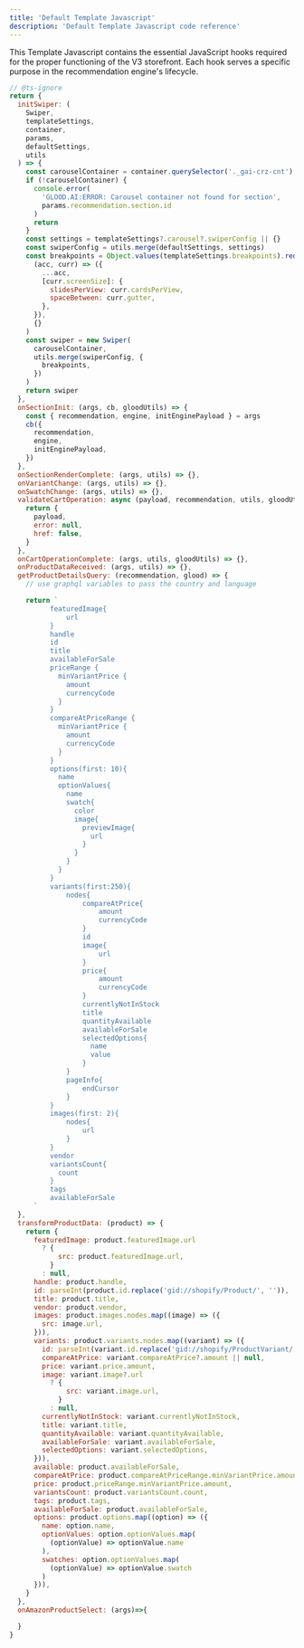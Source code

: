 ```yaml
---
title: 'Default Template Javascript'
description: 'Default Template Javascript code reference'
---
```

This Template Javascript contains the essential JavaScript hooks required for the proper functioning of the V3 storefront. Each hook serves a specific purpose in the recommendation engine's lifecycle.

```js
// @ts-ignore
return {
  initSwiper: (
    Swiper,
    templateSettings,
    container,
    params,
    defaultSettings,
    utils
  ) => {
    const carouselContainer = container.querySelector('._gai-crz-cnt')
    if (!carouselContainer) {
      console.error(
        'GLOOD.AI:ERROR: Carousel container not found for section',
        params.recommendation.section.id
      )
      return
    }
    const settings = templateSettings?.carousel?.swiperConfig || {}
    const swiperConfig = utils.merge(defaultSettings, settings)
    const breakpoints = Object.values(templateSettings.breakpoints).reduce(
      (acc, curr) => ({
        ...acc,
        [curr.screenSize]: {
          slidesPerView: curr.cardsPerView,
          spaceBetween: curr.gutter,
        },
      }),
      {}
    )
    const swiper = new Swiper(
      carouselContainer,
      utils.merge(swiperConfig, {
        breakpoints,
      })
    )
    return swiper
  },
  onSectionInit: (args, cb, gloodUtils) => {
    const { recommendation, engine, initEnginePayload } = args
    cb({
      recommendation,
      engine,
      initEnginePayload,
    })
  },
  onSectionRenderComplete: (args, utils) => {},
  onVariantChange: (args, utils) => {},
  onSwatchChange: (args, utils) => {},
  validateCartOperation: async (payload, recommendation, utils, gloodUtils) => {
    return {
      payload,
      error: null,
      href: false,
    }
  },
  onCartOperationComplete: (args, utils, gloodUtils) => {},
  onProductDataReceived: (args, utils) => {},
  getProductDetailsQuery: (recommendation, glood) => {
    // use graphql variables to pass the country and language

    return `
          featuredImage{
              url
          }
          handle
          id
          title
          availableForSale
          priceRange {
            minVariantPrice {
              amount
              currencyCode
            }
          }
          compareAtPriceRange {
            minVariantPrice {
              amount
              currencyCode
            }
          }
          options(first: 10){
            name
            optionValues{
              name
              swatch{
                color
                image{
                  previewImage{
                    url
                  }
                }
              }
            }
          }
          variants(first:250){
              nodes{
                  compareAtPrice{
                      amount
                      currencyCode
                  }
                  id
                  image{
                      url
                  }
                  price{
                      amount
                      currencyCode
                  }
                  currentlyNotInStock
                  title
                  quantityAvailable
                  availableForSale
                  selectedOptions{
                    name
                    value
                  }
              }
              pageInfo{
                  endCursor
              }
          }
          images(first: 2){
              nodes{
                  url
              }
          }
          vendor
          variantsCount{
            count
          }
          tags
          availableForSale
      `
  },
  transformProductData: (product) => {
    return {
      featuredImage: product.featuredImage.url
        ? {
            src: product.featuredImage.url,
          }
        : null,
      handle: product.handle,
      id: parseInt(product.id.replace('gid://shopify/Product/', '')),
      title: product.title,
      vendor: product.vendor,
      images: product.images.nodes.map((image) => ({
        src: image.url,
      })),
      variants: product.variants.nodes.map((variant) => ({
        id: parseInt(variant.id.replace('gid://shopify/ProductVariant/', '')),
        compareAtPrice: variant.compareAtPrice?.amount || null,
        price: variant.price.amount,
        image: variant.image?.url
          ? {
              src: variant.image.url,
            }
          : null,
        currentlyNotInStock: variant.currentlyNotInStock,
        title: variant.title,
        quantityAvailable: variant.quantityAvailable,
        availableForSale: variant.availableForSale,
        selectedOptions: variant.selectedOptions,
      })),
      available: product.availableForSale,
      compareAtPrice: product.compareAtPriceRange.minVariantPrice.amount,
      price: product.priceRange.minVariantPrice.amount,
      variantsCount: product.variantsCount.count,
      tags: product.tags,
      availableForSale: product.availableForSale,
      options: product.options.map((option) => ({
        name: option.name,
        optionValues: option.optionValues.map(
          (optionValue) => optionValue.name
        ),
        swatches: option.optionValues.map(
          (optionValue) => optionValue.swatch
        )
      })),
    }
  },
  onAmazonProductSelect: (args)=>{

  }
}
```
